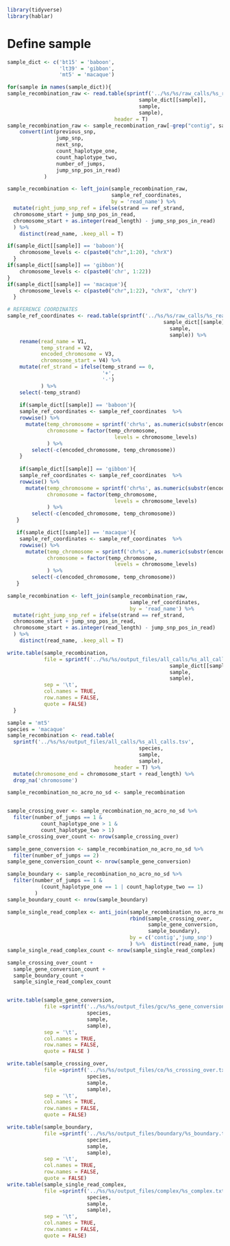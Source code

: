 ```r
library(tidyverse)
library(hablar)
```

# Define sample
```r
sample_dict <- c('bt15' = 'baboon',
                 'lt39' = 'gibbon',
                 'mt5' = 'macaque')
```

```r
for(sample in names(sample_dict)){
sample_recombination_raw <- read.table(sprintf('../%s/%s/raw_calls/%s_recombination.bed', 
                                           sample_dict[[sample]], 
                                           sample, 
                                           sample), 
                                   header = T)
sample_recombination_raw <- sample_recombination_raw[-grep("contig", sample_recombination_raw$contig),] %>% 
    convert(int(previous_snp, 
                jump_snp, 
                next_snp, 
                count_haplotype_one, 
                count_haplotype_two, 
                number_of_jumps, 
                jump_snp_pos_in_read)
            )

sample_recombination <- left_join(sample_recombination_raw, 
                                  sample_ref_coordinates, 
                                  by = 'read_name') %>%
  mutate(right_jump_snp_ref = ifelse(strand == ref_strand, 
  chromosome_start + jump_snp_pos_in_read, 
  chromosome_start + as.integer(read_length) - jump_snp_pos_in_read)
  ) %>% 
    distinct(read_name, .keep_all = T) 

if(sample_dict[[sample]] == 'baboon'){
    chromosome_levels <- c(paste0("chr",1:20), "chrX")
  }
if(sample_dict[[sample]] == 'gibbon'){
    chromosome_levels <- c(paste0('chr', 1:22))
}
if(sample_dict[[sample]] == 'macaque'){
    chromosome_levels <- c(paste0("chr",1:22), "chrX", 'chrY')
  }

# REFERENCE COORDINATES
sample_ref_coordinates <- read.table(sprintf('../%s/%s/raw_calls/%s_read_locations.bed',
                                                   sample_dict[[sample]], 
                                                     sample, 
                                                     sample)) %>%
    rename(read_name = V1, 
           temp_strand = V2, 
           encoded_chromosome = V3, 
           chromosome_start = V4) %>% 
    mutate(ref_strand = ifelse(temp_strand == 0, 
                               '+', 
                               '-')
           ) %>% 
    select(-temp_strand)
  
    if(sample_dict[[sample]] == 'baboon'){
    sample_ref_coordinates <- sample_ref_coordinates  %>%
    rowwise() %>% 
      mutate(temp_chromosome = sprintf('chr%s', as.numeric(substr(encoded_chromosome, 7,8)) - 17),
             chromosome = factor(temp_chromosome, 
                                   levels = chromosome_levels)
             ) %>%
        select(-c(encoded_chromosome, temp_chromosome))
    }
   
    if(sample_dict[[sample]] == 'gibbon'){
    sample_ref_coordinates <- sample_ref_coordinates  %>%
    rowwise() %>% 
      mutate(temp_chromosome = sprintf('chr%s', as.numeric(substr(encoded_chromosome, 7,8)) - 15),
             chromosome = factor(temp_chromosome, 
                                   levels = chromosome_levels)
             ) %>%
        select(-c(encoded_chromosome, temp_chromosome))
   }

   if(sample_dict[[sample]] == 'macaque'){
    sample_ref_coordinates <- sample_ref_coordinates  %>%
    rowwise() %>% 
      mutate(temp_chromosome = sprintf('chr%s', as.numeric(substr(encoded_chromosome, 7,8)) - 30),
             chromosome = factor(temp_chromosome, 
                                   levels = chromosome_levels)
             ) %>%
        select(-c(encoded_chromosome, temp_chromosome))
   }

sample_recombination <- left_join(sample_recombination_raw, 
                                        sample_ref_coordinates, 
                                        by = 'read_name') %>%
  mutate(right_jump_snp_ref = ifelse(strand == ref_strand, 
  chromosome_start + jump_snp_pos_in_read, 
  chromosome_start + as.integer(read_length) - jump_snp_pos_in_read)
  ) %>% 
    distinct(read_name, .keep_all = T)

write.table(sample_recombination, 
            file = sprintf('../%s/%s/output_files/all_calls/%s_all_calls.tsv',
                                                     sample_dict[[sample]], 
                                                     sample, 
                                                     sample), 
            sep = '\t', 
            col.names = TRUE, 
            row.names = FALSE, 
            quote = FALSE)
  }
```

```r
sample = 'mt5'
species = 'macaque'
sample_recombination <- read.table(
  sprintf('../%s/%s/output_files/all_calls/%s_all_calls.tsv', 
                                           species, 
                                           sample, 
                                           sample), 
                                   header = T) %>% 
  mutate(chromosome_end = chromosome_start + read_length) %>% 
  drop_na('chromosome')
```


```r
sample_recombination_no_acro_no_sd <- sample_recombination


sample_crossing_over <- sample_recombination_no_acro_no_sd %>% 
  filter(number_of_jumps == 1 & 
           count_haplotype_one > 1 & 
           count_haplotype_two > 1)
sample_crossing_over_count <- nrow(sample_crossing_over)

sample_gene_conversion <- sample_recombination_no_acro_no_sd %>% 
  filter(number_of_jumps == 2)
sample_gene_conversion_count <- nrow(sample_gene_conversion)

sample_boundary <- sample_recombination_no_acro_no_sd %>%
  filter(number_of_jumps == 1 & 
           (count_haplotype_one == 1 | count_haplotype_two == 1)
         )
sample_boundary_count <- nrow(sample_boundary)

sample_single_read_complex <- anti_join(sample_recombination_no_acro_no_sd, 
                                        rbind(sample_crossing_over, 
                                              sample_gene_conversion, 
                                              sample_boundary), 
                                        by = c('contig','jump_snp')
                                        ) %>%  distinct(read_name, jump_snp, .keep_all = T)
sample_single_read_complex_count <- nrow(sample_single_read_complex)

sample_crossing_over_count + 
  sample_gene_conversion_count + 
  sample_boundary_count + 
  sample_single_read_complex_count


write.table(sample_gene_conversion, 
            file =sprintf('../%s/%s/output_files/gcv/%s_gene_conversion.txt', 
                          species, 
                          sample, 
                          sample), 
            sep = '\t', 
            col.names = TRUE, 
            row.names = FALSE, 
            quote = FALSE ) 

write.table(sample_crossing_over, 
            file =sprintf('../%s/%s/output_files/co/%s_crossing_over.txt', 
                          species, 
                          sample, 
                          sample), 
            sep = '\t', 
            col.names = TRUE, 
            row.names = FALSE, 
            quote = FALSE)

write.table(sample_boundary, 
            file =sprintf('../%s/%s/output_files/boundary/%s_boundary.txt', 
                          species, 
                          sample, 
                          sample), 
            sep = '\t', 
            col.names = TRUE, 
            row.names = FALSE, 
            quote = FALSE) 
write.table(sample_single_read_complex, 
            file =sprintf('../%s/%s/output_files/complex/%s_complex.txt', 
                          species, 
                          sample, 
                          sample), 
            sep = '\t', 
            col.names = TRUE, 
            row.names = FALSE, 
            quote = FALSE) 
```